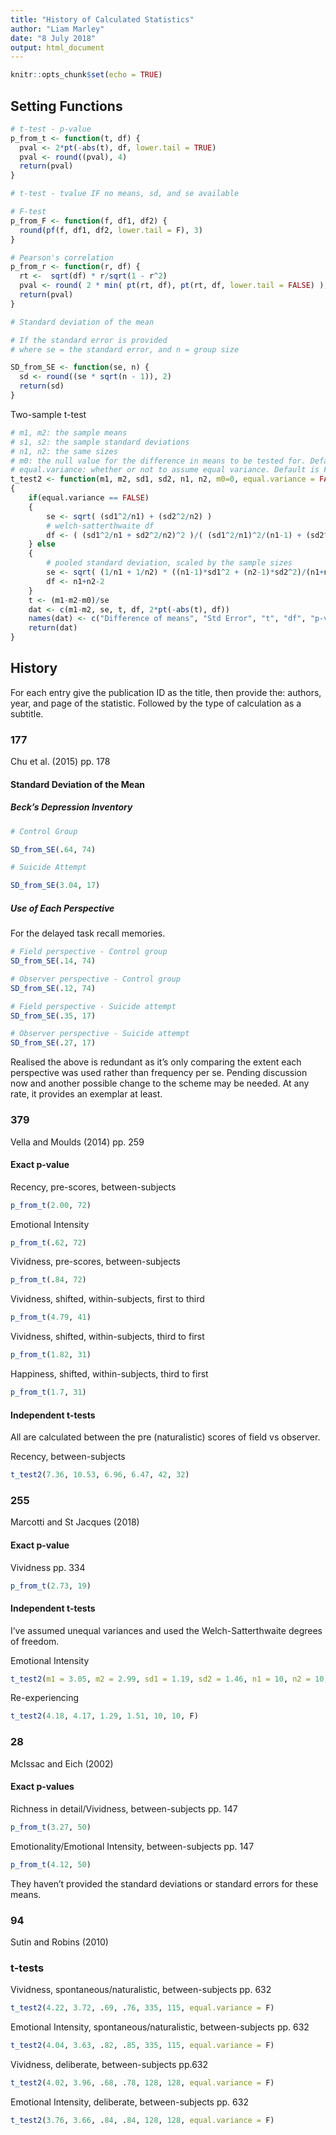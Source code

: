 ```yaml
---
title: "History of Calculated Statistics"
author: "Liam Marley"
date: "8 July 2018"
output: html_document
---
```


```r
knitr::opts_chunk$set(echo = TRUE)
```

## Setting Functions
```r
# t-test - p-value
p_from_t <- function(t, df) {
  pval <- 2*pt(-abs(t), df, lower.tail = TRUE)
  pval <- round((pval), 4)
  return(pval)
}

# t-test - tvalue IF no means, sd, and se available

# F-test
p_from_F <- function(f, df1, df2) {
  round(pf(f, df1, df2, lower.tail = F), 3)
}

# Pearson's correlation
p_from_r <- function(r, df) {
  rt <-  sqrt(df) * r/sqrt(1 - r^2)
  pval <- round( 2 * min( pt(rt, df), pt(rt, df, lower.tail = FALSE) ), 3 )
  return(pval)
}

# Standard deviation of the mean

# If the standard error is provided
# where se = the standard error, and n = group size

SD_from_SE <- function(se, n) {
  sd <- round((se * sqrt(n - 1)), 2)
  return(sd)
}
```

Two-sample t-test
```r
# m1, m2: the sample means
# s1, s2: the sample standard deviations
# n1, n2: the same sizes
# m0: the null value for the difference in means to be tested for. Default is 0. 
# equal.variance: whether or not to assume equal variance. Default is FALSE. 
t_test2 <- function(m1, m2, sd1, sd2, n1, n2, m0=0, equal.variance = FALSE)
{
    if(equal.variance == FALSE) 
    {
        se <- sqrt( (sd1^2/n1) + (sd2^2/n2) )
        # welch-satterthwaite df
        df <- ( (sd1^2/n1 + sd2^2/n2)^2 )/( (sd1^2/n1)^2/(n1-1) + (sd2^2/n2)^2/(n2-1) )
    } else
    {
        # pooled standard deviation, scaled by the sample sizes
        se <- sqrt( (1/n1 + 1/n2) * ((n1-1)*sd1^2 + (n2-1)*sd2^2)/(n1+n2-2) ) 
        df <- n1+n2-2
    }      
    t <- (m1-m2-m0)/se 
    dat <- c(m1-m2, se, t, df, 2*pt(-abs(t), df))    
    names(dat) <- c("Difference of means", "Std Error", "t", "df", "p-value")
    return(dat) 
}
```


## History

For each entry give the publication ID as the title, then provide the: authors, year, and page of the statistic. Followed by the type of calculation as a subtitle. 

### 177

Chu et al. (2015)
pp. 178

#### Standard Deviation of the Mean

##### Beck's Depression Inventory

```r
# Control Group

SD_from_SE(.64, 74)

# Suicide Attempt

SD_from_SE(3.04, 17)
```

##### Use of Each Perspective

For the delayed task recall memories.

```r
# Field perspective - Control group
SD_from_SE(.14, 74)

# Observer perspective - Control group
SD_from_SE(.12, 74)

# Field perspective - Suicide attempt
SD_from_SE(.35, 17)

# Observer perspective - Suicide attempt
SD_from_SE(.27, 17)
```

Realised the above is redundant as it's only comparing the extent each perspective was used rather than frequency per se. Pending discussion now and another possible change to the scheme may be needed. At any rate, it provides an exemplar at least. 

### 379

Vella and Moulds (2014)
pp. 259

#### Exact p-value

Recency, pre-scores, between-subjects
```r
p_from_t(2.00, 72)
```

Emotional Intensity
```r
p_from_t(.62, 72)
```


Vividness, pre-scores, between-subjects
```r
p_from_t(.84, 72)
```

Vividness, shifted, within-subjects, first to third
```r
p_from_t(4.79, 41)
```

Vividness, shifted, within-subjects, third to first
```r
p_from_t(1.82, 31)
```

Happiness, shifted, within-subjects, third to first
```r
p_from_t(1.7, 31)
```


#### Independent t-tests

All are calculated between the pre (naturalistic) scores of field vs observer.

Recency, between-subjects
```r
t_test2(7.36, 10.53, 6.96, 6.47, 42, 32)
```

### 255

Marcotti and St Jacques (2018)


#### Exact p-value

Vividness
pp. 334
```r
p_from_t(2.73, 19)
```

#### Independent t-tests

I've assumed unequal variances and used the Welch-Satterthwaite degrees of freedom. 

Emotional Intensity
```r
t_test2(m1 = 3.05, m2 = 2.99, sd1 = 1.19, sd2 = 1.46, n1 = 10, n2 = 10, equal.variance = FALSE)
```

Re-experiencing
```r
t_test2(4.18, 4.17, 1.29, 1.51, 10, 10, F)
```

### 28

McIssac and Eich (2002)

#### Exact p-values

Richness in detail/Vividness, between-subjects
pp. 147
```r
p_from_t(3.27, 50)
```

Emotionality/Emotional Intensity, between-subjects
pp. 147
```r
p_from_t(4.12, 50)
```

They haven't provided the standard deviations or standard errors for these means.

### 94

Sutin and Robins (2010)

### t-tests

Vividness, spontaneous/naturalistic, between-subjects
pp. 632

```r
t_test2(4.22, 3.72, .69, .76, 335, 115, equal.variance = F)
```

Emotional Intensity, spontaneous/naturalistic, between-subjects
pp. 632
```r
t_test2(4.04, 3.63, .82, .85, 335, 115, equal.variance = F)
```

Vividness, deliberate, between-subjects
pp.632
```r
t_test2(4.02, 3.96, .68, .78, 128, 128, equal.variance = F)
```

Emotional Intensity, deliberate, between-subjects
pp. 632
```r
t_test2(3.76, 3.66, .84, .84, 128, 128, equal.variance = F)
```

